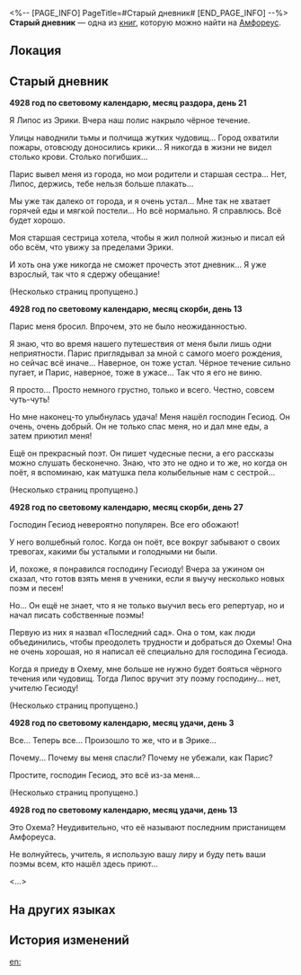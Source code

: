 <%-- [PAGE_INFO]
PageTitle=#Старый дневник#
[END_PAGE_INFO] --%>
{{Дополнить}}
{{Книга Инфобокс
|id           = 441
|Название     = 
|Изображение  = Предмет Книга Амфореус 1.png
|Мир          = Амфореус
|Томов        = 1
|Автор        = <!--нужно добавить-->
|Описание     = Дневник поэта Липоса. Здесь Липос описывает своё путешествие в Охему. Он отправился туда после того, как его родной город был разрушен.
|Том1         = {{tx}}
|Источник1    = {{tx|Отсутствует источник}}
|Персонажи    = 
|Фракции      = 
}}
'''Старый дневник''' — одна из [[Книги|книг]], которую можно найти на [[Амфореус]].

==Локация==
{{Отметка карты|<!--название карты-->|<!--id отметки-->}}

==Старый дневник==
'''4928 год по световому календарю, месяц раздора, день 21'''

Я Липос из Эрики. Вчера наш полис накрыло чёрное течение.

Улицы наводнили тьмы и полчища жутких чудовищ... Город охватили пожары, отовсюду доносились крики... Я никогда в жизни не видел столько крови. Столько погибших...

Парис вывел меня из города, но мои родители и старшая сестра... Нет, Липос, держись, тебе нельзя больше плакать...

Мы уже так далеко от города, и я очень устал... Мне так не хватает горячей еды и мягкой постели... Но всё нормально. Я справлюсь. Всё будет хорошо.

Моя старшая сестрица хотела, чтобы я жил полной жизнью и писал ей обо всём, что увижу за пределами Эрики.

И хоть она уже никогда не сможет прочесть этот дневник... Я уже взрослый, так что я сдержу обещание!

(Несколько страниц пропущено.)

'''4928 год по световому календарю, месяц скорби, день 13'''

Парис меня бросил. Впрочем, это не было неожиданностью.

Я знаю, что во время нашего путешествия от меня были лишь одни неприятности. Парис приглядывал за мной с самого моего рождения, но сейчас всё иначе... Наверное, он тоже устал. Чёрное течение сильно пугает, и Парис, наверное, тоже в ужасе... Так что я его не виню.

Я просто... Просто немного грустно, только и всего. Честно, совсем чуть-чуть!

Но мне наконец-то улыбнулась удача! Меня нашёл господин Гесиод. Он очень, очень добрый. Он не только спас меня, но и дал мне еды, а затем приютил меня!

Ещё он прекрасный поэт. Он пишет чудесные песни, а его рассказы можно слушать бесконечно. Знаю, что это не одно и то же, но когда он поёт, я вспоминаю, как матушка пела колыбельные нам с сестрой...

(Несколько страниц пропущено.)

'''4928 год по световому календарю, месяц скорби, день 27'''

Господин Гесиод невероятно популярен. Все его обожают!

У него волшебный голос. Когда он поёт, все вокруг забывают о своих тревогах, какими бы усталыми и голодными ни были.

И, похоже, я понравился господину Гесиоду! Вчера за ужином он сказал, что готов взять меня в ученики, если я выучу несколько новых поэм и песен!

Но... Он ещё не знает, что я не только выучил весь его репертуар, но и начал писать собственные поэмы!

Первую из них я назвал «Последний сад». Она о том, как люди объединились, чтобы преодолеть трудности и добраться до Охемы! Она не очень хорошая, но я написал её специально для господина Гесиода.

Когда я приеду в Охему, мне больше не нужно будет бояться чёрного течения или чудовищ. Тогда Липос вручит эту поэму господину... нет, учителю Гесиоду!

(Несколько страниц пропущено.)

'''4928 год по световому календарю, месяц удачи, день 3'''

Все... Теперь все... Произошло то же, что и в Эрике...

Почему... Почему вы меня спасли? Почему не убежали, как Парис?

Простите, господин Гесиод, это всё из-за меня... {{Размер|28|Если бы я только мог как-то вам помочь... Простите, учитель Гесиод...}} {{Размер|36|Простите простите простите простите простите!}}

(Несколько страниц пропущено.)

'''4928 год по световому календарю, месяц удачи, день 13'''

Это Охема? Неудивительно, что её называют последним пристанищем Амфореуса.

Не волнуйтесь, учитель, я использую вашу лиру и буду петь ваши поэмы всем, кто нашёл здесь приют...

<...>

==На других языках==
{{На других языках
|en   = An Old Journal
|zhs  = 一本旧日记
|zht  = 一本舊日記
|ja   = 古びた日記
|ko   = 오래된 일기
|es   = Un diario viejo
|fr   = Un vieux journal
|ru   = Старый дневник
|th   = บันทึกเก่าหนึ่งเล่ม
|vi   = Một Cuốn Nhật Ký Cũ
|de   = Ein altes Tagebuch
|id   = Buku Harian Tua
|pt   = Um Diário Antigo
}}

==История изменений==
{{История изменений|3.5}}

[[en:]]